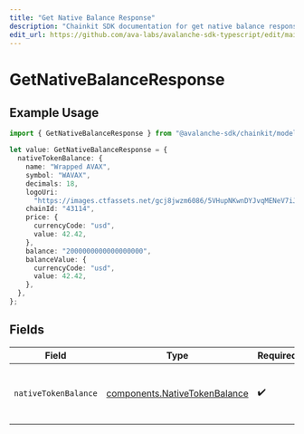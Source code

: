 ```yaml
---
title: "Get Native Balance Response"
description: "Chainkit SDK documentation for get native balance response"
edit_url: https://github.com/ava-labs/avalanche-sdk-typescript/edit/main/chainkit/docs/models/components/getnativebalanceresponse.md
---
```


# GetNativeBalanceResponse

## Example Usage

```typescript
import { GetNativeBalanceResponse } from "@avalanche-sdk/chainkit/models/components";

let value: GetNativeBalanceResponse = {
  nativeTokenBalance: {
    name: "Wrapped AVAX",
    symbol: "WAVAX",
    decimals: 18,
    logoUri:
      "https://images.ctfassets.net/gcj8jwzm6086/5VHupNKwnDYJvqMENeV7iJ/fdd6326b7a82c8388e4ee9d4be7062d4/avalanche-avax-logo.svg",
    chainId: "43114",
    price: {
      currencyCode: "usd",
      value: 42.42,
    },
    balance: "2000000000000000000",
    balanceValue: {
      currencyCode: "usd",
      value: 42.42,
    },
  },
};
```

## Fields

| Field                                                                          | Type                                                                           | Required                                                                       | Description                                                                    |
| ------------------------------------------------------------------------------ | ------------------------------------------------------------------------------ | ------------------------------------------------------------------------------ | ------------------------------------------------------------------------------ |
| `nativeTokenBalance`                                                           | [components.NativeTokenBalance](https://github.com/ava-labs/avalanche-sdk-typescript/blob/main/chainkit/models/components/nativetokenbalance.md) | :heavy_check_mark:                                                             | The native token balance for the address.                                      |